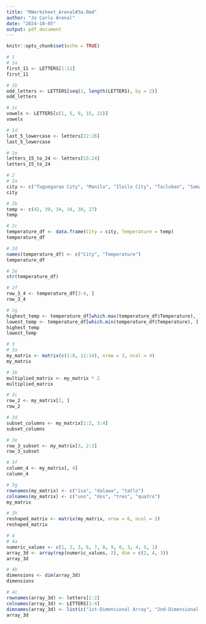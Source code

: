 ```yaml
---
title: "RWorksheet_Arenal#3a.Rmd"
author: "Jo Carlo Arenal"
date: "2024-10-05"
output: pdf_document
---
```


```r
knitr::opts_chunk$set(echo = TRUE)
```

```r
# 1
# 1a
first_11 <- LETTERS[1:11]
first_11

# 1b
odd_letters <- LETTERS[seq(1, length(LETTERS), by = 2)]
odd_letters

# 1c
vowels <- LETTERS[c(1, 5, 9, 15, 21)]
vowels

# 1d
last_5_lowercase <- letters[22:26]
last_5_lowercase

# 1e
letters_15_to_24 <- letters[15:24]
letters_15_to_24

```

```r
# 2
# 2a
city <- c("Tuguegarao City", "Manila", "Iloilo City", "Tacloban", "Samal Island", "Davao City")
city

# 2b
temp <- c(42, 39, 34, 34, 30, 27)
temp

# 2c
temperature_df <- data.frame(City = city, Temperature = temp)
temperature_df

# 2d
names(temperature_df) <- c("City", "Temperature")
temperature_df

# 2e
str(temperature_df)

# 2f
row_3_4 <- temperature_df[3:4, ]
row_3_4

# 2g
highest_temp <- temperature_df[which.max(temperature_df$Temperature), ]
lowest_temp <- temperature_df[which.min(temperature_df$Temperature), ]
highest_temp
lowest_temp

```

```r
# 3
# 3a
my_matrix <- matrix(c(1:8, 11:14), nrow = 3, ncol = 4)
my_matrix

# 3b
multiplied_matrix <- my_matrix * 2
multiplied_matrix

# 3c
row_2 <- my_matrix[2, ]
row_2

# 3d
subset_columns <- my_matrix[1:2, 3:4]
subset_columns

# 3e
row_3_subset <- my_matrix[3, 2:3]
row_3_subset

# 3f
column_4 <- my_matrix[, 4]
column_4

# 3g
rownames(my_matrix) <- c("isa", "dalawa", "tatlo")
colnames(my_matrix) <- c("uno", "dos", "tres", "quatro")
my_matrix

# 3h
reshaped_matrix <- matrix(my_matrix, nrow = 6, ncol = 2)
reshaped_matrix

```

```r
# 4
# 4a
numeric_values <- c(1, 2, 3, 6, 7, 8, 9, 0, 3, 4, 5, 1)
array_3d <- array(rep(numeric_values, 2), dim = c(2, 4, 3))
array_3d

# 4b
dimensions <- dim(array_3d)
dimensions

# 4c
rownames(array_3d) <- letters[1:2]
colnames(array_3d) <- LETTERS[1:4]
dimnames(array_3d) <- list(c("1st-Dimensional Array", "2nd-Dimensional Array"), c("A", "B", "C", "D"))
array_3d

```
